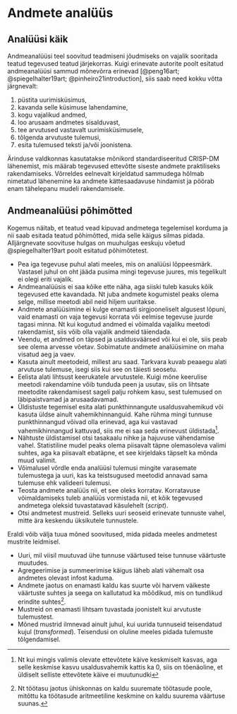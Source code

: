 # Andmete analüüs {#sec-analüüs}

## Analüüsi käik

Andmeanalüüsi teel soovitud teadmiseni jõudmiseks on vajalik sooritada teatud tegevused teatud järjekorras. Kuigi erinevate autorite poolt esitatud andmeanalüüsi sammud mõnevõrra erinevad [@peng16art; @spiegelhalter19art; @pinheiro21introduction], siis saab need kokku võtta järgnevalt: 

1. püstita uurimisküsimus, 
2. kavanda selle küsimuse lahendamine, 
3. kogu vajalikud andmed, 
4. loo arusaam andmetes sisalduvast, 
5. tee arvutused vastavalt uurimisküsimusele, 
6. tõlgenda arvutuste tulemusi, 
7. esita tulemused teksti ja/või joonistena.

Ärinduse valdkonnas kasutatakse mõnikord standardiseeritud CRISP-DM lähenemist, mis määrab tegevused ettevõtte siseste andmete praktiliseks rakendamiseks. Võrreldes eelnevalt kirjeldatud sammudega hõlmab nimetatud lähenemine ka andmete kättesaadavuse hindamist ja pöörab enam tähelepanu mudeli rakendamisele.

<!-- 
Data analysis process
Research question
Cross Industry Standard Process for Data Mining (CRISP-DM)
-->

## Andmeanalüüsi põhimõtted

Kogemus näitab, et teatud vead kipuvad andmetega tegelemisel korduma ja nii saab esitada teatud põhimõtted, mida selle käigus silmas pidada. Alljärgnevate soovituse hulgas on muuhulgas eeskuju võetud @spiegelhalter19art poolt esitatud põhimõtetest.

- Pea iga tegevuse puhul alati meeles, mis on analüüsi lõppeesmärk. Vastasel juhul on oht jääda pusima mingi tegevuse juures, mis tegelikult ei olegi eriti vajalik.
- Andmeanalüüsis ei saa kõike ette näha, aga siiski tuleb kasuks kõik tegevused ette kavandada. Nt juba andmete kogumistel peaks olema selge, millise meetodi abil neid hiljem uuritakse. 
- Andmete analüüsimine ei kulge enamasti sirgjooneliselt algusest lõpuni, vaid enamasti on vaja tegevusi korrata või eelmise tegevuse juurde tagasi minna. Nt kui kogutud andmed ei võimalda vajaliku meetodi rakendamist, siis võib olla vajalik andmeid täiendada.
- Veendu, et andmed on täpsed ja usaldusväärsed või kui ei ole, siis peab see olema arvesse võetav. Sobimatute andmete analüüsimine on maha visatud aeg ja vaev.
- Kasuta ainult meetodeid, millest aru saad. Tarkvara kuvab peaaegu alati arvutuse tulemuse, isegi siis kui see on täiesti seosetu.
- Eelista alati lihtsust keerukatele arvutustele. Kuigi mõne keerulise meetodi rakendamine võib tunduda peen ja usutav, siis on lihtsate meetodite rakendamisest sageli palju rohkem kasu, sest tulemused on läbipaistvamad ja arusaadavamad.
- Üldistuste tegemisel esita alati punkthinnangute usaldusvahemikud või kasuta üldse ainult vahemikhinnanguid. Kahe rühma mingi tunnuse punkthinnangud võivad olla erinevad, aga kui vastavad vahemikhinnangud kattuvad, siis me ei saa seda erinevust üldistada^[Nt kui mingis valimis olevate ettevõtete käive keskmiselt kasvas, aga selle keskmise kasvu usaldusvahemik kattis ka 0, siis on tõenäoline, et üldiselt selliste ettevõtete käive ei muutunudki]. 
- Nähtuste üldistamisel otsi tasakaalu nihke ja hajuvuse vähendamise vahel. Statistiline mudel peaks olema piisavalt täpne olemasoleva valimi suhtes, aga ka piisavalt ebatäpne, et see kirjeldaks täpselt ka mõnda muud valimit.
- Võimalusel võrdle enda analüüsi tulemusi mingite varasemate tulemustega ja uuri, kas ka teistsugused meetodid annavad sama tulemuse ehk valideeri tulemusi. 
- Teosta andmete analüüs nii, et see oleks korratav. Korratavuse võimaldamiseks tuleb analüüs vormistada nii, et kõik tegevused andmetega oleksid tuvastatavad käsulehelt (*script*).
- Otsi andmetest mustreid. Selleks uuri seoseid erinevate tunnuste vahel, mitte ära keskendu üksikutele tunnustele.

Eraldi võib välja tuua mõned soovitused, mida pidada meeles andmetest mustrite leidmisel.

- Uuri, mil viisil muutuvad ühe tunnuse väärtused teise tunnuse väärtuste muutudes. 
- Agregeerimise ja summeerimise käigus läheb alati vähemalt osa andmetes olevast infost kaduma.
- Andmete jaotus on enamasti kaldu kas suurte või harvem väikeste väärtuste suhtes ja seega on kallutatud ka mõõdikud, mis on tundlikud erindite suhtes^[Nt töötasu jaotus ühiskonnas on kaldu suuremate töötasude poole, mitõttu ka töötasude aritmeetiline keskmine on kaldu suurema väärtuse suunas.].
- Mustreid on enamasti lihtsam tuvastada joonistelt kui arvutuste tulemustest.
- Mõned mustrid ilmnevad ainult juhul, kui uurida tunnuseid teisendatud kujul (*transformed*). Teisendusi on oluline meeles pidada tulemuste tõlgendamisel.

<!-- 
Principles of statistical analysis
Patterns in data
-->

<!--
## Eetika

<!-- 
Data ethics
Data protection regulations
-->